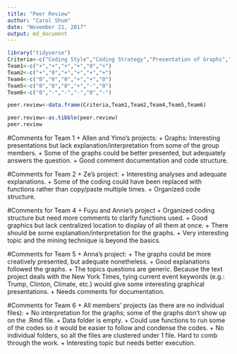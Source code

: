 ```yaml
---
title: "Peer Review"
author: "Carol Shum"
date: "November 21, 2017"
output: md_document
---
```

```r
library("tidyverse")
Criteria<-c("Coding Style","Coding Strategy","Presentation of Graphs","Presentation of Tables","Achievement/Mastery/Creativity","Ease of Access")
Team1<-c("+","+","+","+","0","+")
Team2<-c("+","0","+","+","+","+")
Team4<-c("0","0","0","+","+","0")
Team5<-c("0","0","0","+","-","0")
Team6<-c("0","-","-","-","0","-")

peer.review<-data.frame(Criteria,Team1,Team2,Team4,Team5,Team6)

peer.review<-as.tibble(peer.review)
peer.review
```

#Comments for Team 1
+ Allen and Yimo's projects: 
+ Graphs: Interesting presentations but lack explanation/interpretation from some of the group members.
+ Some of the graphs could be better presented, but adequately answers the question. 
+ Good comment documentation and code structure. 

#Comments for Team 2
+ Ze's project:
+ Interesting analyses and adequate explanations. 
+ Some of the coding could have been replaced with functions rather than copy/paste multiple times.
+ Organized code structure.


#Comments for Team 4
+ Fuyu and Annie's project
+ Organized coding structure but need more comments to clarify functions used.
+ Good graphics but lack centralized location to display of all them at once. 
+ There should be some explanation/interpretation for the graphs.
+ Very interesting topic and the mining technique is beyond the basics. 


#Comments for Team 5
+ Anna's project:
+ The graphs could be more creatively presented, but adequate nonetheless.
+ Good explanations followed the graphs. 
+ The topics questions are generic. Because the text project deals with the New York Times, tying current event keywords (e.g.: Trump, Clinton, Climate, etc.) would give some interesting graphical presentations. 
+ Needs comments for documentation.


#Comments for Team 6
+ All members' projects (as there are no individual files):
+ No interpretation for the graphs; some of the graphs don't show up on the .Rmd file.
+ Data folder is empty.
+ Could use functions to run some of the codes so it would be easier to follow and condense the codes. 
+ No individual folders, so all the files are clustered under 1 file. Hard to comb through the work. 
+ Interesting topic but needs better execution. 



